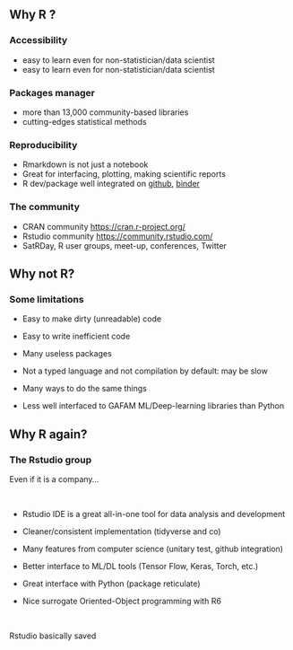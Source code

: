 ## Why R ?

### Accessibility

* easy to learn even for non-statistician/data scientist
* easy to learn even for non-statistician/data scientist

### Packages manager

* more than 13,000 community-based libraries
* cutting-edges statistical methods

### Reproducibility

* Rmarkdown is not just a notebook
* Great for interfacing, plotting, making scientific reports
* R dev/package well integrated on [github](https://github.com), [binder](http://mybinder.org)

### The community

* CRAN community [https://cran.r-project.org/](https://cran.r-project.org/)
* Rstudio community [https://community.rstudio.com/](https://community.rstudio.com/)
* SatRDay, R user groups, meet-up, conferences, Twitter


## Why not R?

### Some limitations

- Easy to make dirty (unreadable) code

- Easy to write inefficient code

- Many useless packages

- Not a typed language and not compilation by default: may be slow

- Many ways to do the same things

- Less well interfaced to GAFAM ML/Deep-learning libraries than Python

## Why R again?

### The Rstudio group

Even if it is a company...

&nbsp; 

- Rstudio IDE is a great all-in-one tool for data analysis and development

- Cleaner/consistent implementation (tidyverse and co)

- Many features from computer science (unitary test, github integration)  

- Better interface to ML/DL tools (Tensor Flow, Keras, Torch, etc.)  

- Great interface with Python (package reticulate)

- Nice surrogate Oriented-Object programming with R6 

&nbsp; 

\rsa Rstudio basically saved \C{R}


